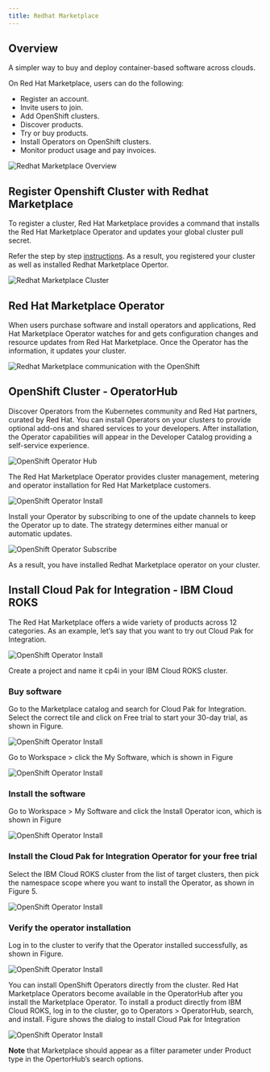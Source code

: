 ```yaml
---
title: Redhat Marketplace
---
```



<PageDescription>


</PageDescription>

## Overview 
A simpler way to buy and deploy container-based software across clouds. 

On Red Hat Marketplace, users can do the following:
- Register an account.
- Invite users to join.
- Add OpenShift clusters.
- Discover products.
- Try or buy products.
- Install Operators on OpenShift clusters.
- Monitor product usage and pay invoices.

![Redhat Marketplace Overview](/images/rhmoverview.png)

## Register Openshift Cluster with Redhat Marketplace

To register a cluster, Red Hat Marketplace provides a command that installs the Red Hat Marketplace Operator and updates your global cluster pull secret.

Refer the step by step [instructions](https://marketplace.redhat.com/en-us/documentation/clusters#register-openshift-cluster-with-red-hat-marketplace). As a result, you registered your cluster as well as installed Redhat Marketplace Opertor.

![Redhat Marketplace Cluster](/images/rhmclusters.png)

## Red Hat Marketplace Operator

When users purchase software and install operators and applications, Red Hat Marketplace Operator watches for and gets configuration changes and resource updates from Red Hat Marketplace. Once the Operator has the information, it updates your cluster.

![Redhat Marketplace communication with the OpenShift](/images/rhmcommunication.png)

## OpenShift Cluster - OperatorHub

Discover Operators from the Kubernetes community and Red Hat partners, curated by Red Hat. You can install Operators on your clusters to provide optional add-ons and shared services to your developers. After installation, the Operator capabilities will appear in the Developer Catalog providing a self-service experience.

![OpenShift Operator Hub ](/images/rhmconsole.png)

The Red Hat Marketplace Operator provides cluster management, metering and operator installation for Red Hat Marketplace customers.

![OpenShift Operator Install ](/images/rhminstall.png)

Install your Operator by subscribing to one of the update channels to keep the Operator up to date. The strategy determines either manual or automatic updates.

![OpenShift Operator Subscribe ](/images/rhmsubscribe.png)

As a result, you have installed Redhat Marketplace operator on your cluster.

## Install Cloud Pak for Integration - IBM Cloud ROKS

The Red Hat Marketplace offers a wide variety of products across 12 categories. As an example, let’s say that you want to try out Cloud Pak for Integration.

![OpenShift Operator Install ](/images/cp4isearch.png)

Create a project and name it cp4i in your IBM Cloud ROKS cluster.

### Buy software

Go to the Marketplace catalog and search for Cloud Pak for Integration. Select the correct tile and click on Free trial to start your 30-day trial, as shown in Figure.

![OpenShift Operator Install ](/images/cp4ipurchase.png)

Go to Workspace > click the My Software, which is shown in Figure 

![OpenShift Operator Install ](/images/cp4isoftware.png)

### Install the software

Go to Workspace > My Software and click the Install Operator icon, which is shown in Figure 

![OpenShift Operator Install ](/images/cp4iinstall.png)

### Install the Cloud Pak for Integration Operator for your free trial

Select the IBM Cloud ROKS cluster from the list of target clusters, then pick the namespace scope where you want to install the Operator, as shown in Figure 5.

![OpenShift Operator Install ](/images/cp4ioperatorconfig.png)

### Verify the operator installation

Log in to the cluster to verify that the Operator installed successfully, as shown in Figure.

![OpenShift Operator Install ](/images/cp4iverify.png)

You can install OpenShift Operators directly from the cluster. Red Hat Marketplace Operators become available in the OperatorHub after you install the Marketplace Operator. To install a product directly from IBM Cloud ROKS, log in to the cluster, go to Operators > OperatorHub, search, and install. Figure shows the dialog to install Cloud Pak for Integration

![OpenShift Operator Install ](/images/cp4iinstalled.png)

**Note** that Marketplace should appear as a filter parameter under Product type in the OpertorHub’s search options.